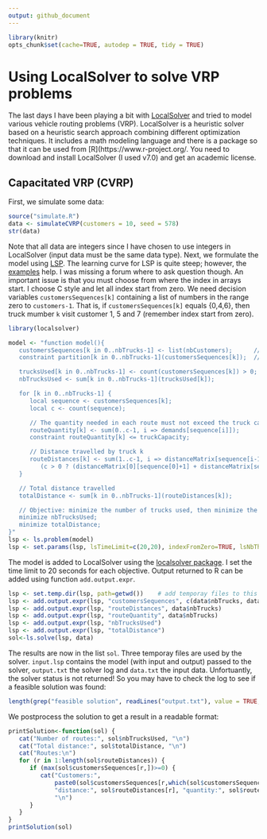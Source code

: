 ```yaml
---
output: github_document
---
```


```r
library(knitr)
opts_chunk$set(cache=TRUE, autodep = TRUE, tidy = TRUE)
```



# Using LocalSolver to solve VRP problems

The last days I have been playing a bit with [LocalSolver](http://www.localsolver.com/) and tried to model various vehicle routing problems (VRP). LocalSolver is a heuristic solver based on a heuristic search approach combining different optimization techniques. It includes a math modeling language and there is a package so that it can be used from [R](https://www.r-project.org/. You need to download and install LocalSolver (I used v7.0) and get an academic license. 


## Capacitated VRP (CVRP)

First, we simulate some data:

```r
source("simulate.R")
data <- simulateCVRP(customers = 10, seed = 578)
str(data)
```
Note that all data are integers since I have chosen to use integers in LocalSolver (input data must be the same data type). Next, we formulate the model using [LSP](http://www.localsolver.com/documentation/lspreference/index.html). The learning curve for LSP is quite steep; however, the [examples](http://www.localsolver.com/documentation/exampletour/index.html) help. I was missing a forum where to ask question though. An important issue is that you must choose from where the index in arrays start. I choose C style and let all index start from zero. We need decision variables `customersSequences[k]` containing a list of numbers in the range zero to `customers-1`. That is, if `customersSequences[k]` equals {0,4,6}, then truck mumber `k` visit customer 1, 5 and 7 (remember index start from zero).

```r
library(localsolver)

model <- "function model(){
   customersSequences[k in 0..nbTrucks-1] <- list(nbCustomers);      // decision variable
   constraint partition[k in 0..nbTrucks-1](customersSequences[k]);  // all customers must be visited by exaclty one truck

   trucksUsed[k in 0..nbTrucks-1] <- count(customersSequences[k]) > 0;  
   nbTrucksUsed <- sum[k in 0..nbTrucks-1](trucksUsed[k]);

   for [k in 0..nbTrucks-1] {
      local sequence <- customersSequences[k];
      local c <- count(sequence);

      // The quantity needed in each route must not exceed the truck capacity
      routeQuantity[k] <- sum(0..c-1, i => demands[sequence[i]]);
      constraint routeQuantity[k] <= truckCapacity;

      // Distance travelled by truck k
      routeDistances[k] <- sum(1..c-1, i => distanceMatrix[sequence[i-1]+1][sequence[i]+1]) +
         (c > 0 ? (distanceMatrix[0][sequence[0]+1] + distanceMatrix[sequence[c-1]+1][0]) : 0);
   }

   // Total distance travelled
   totalDistance <- sum[k in 0..nbTrucks-1](routeDistances[k]);

   // Objective: minimize the number of trucks used, then minimize the distance travelled
   minimize nbTrucksUsed;   
   minimize totalDistance;
}"
lsp <- ls.problem(model)
lsp <- set.params(lsp, lsTimeLimit=c(20,20), indexFromZero=TRUE, lsNbThreads = 4)
```

The model is added to LocalSolver using the [localsolver package](https://cran.r-project.org/web/packages/localsolver/index.html). I set the time limit to 20 seconds for each objective. Output returned to R can be added using function `add.output.expr`.

```r
lsp <- set.temp.dir(lsp, path=getwd())    # add temporay files to this folder
lsp <- add.output.expr(lsp, "customersSequences", c(data$nbTrucks, data$nbCustomers))
lsp <- add.output.expr(lsp, "routeDistances", data$nbTrucks)
lsp <- add.output.expr(lsp, "routeQuantity", data$nbTrucks)
lsp <- add.output.expr(lsp, "nbTrucksUsed")
lsp <- add.output.expr(lsp, "totalDistance")
sol<-ls.solve(lsp, data)
```

The results are now in the list `sol`. Three temporay files are used by the solver. `input.lsp` contains the model (with input and output) passed to the solver, `output.txt` the solver log and `data.txt` the input data. Unfortuantly, the solver status is not returned! So you may have to check the log to see if a feasible solution was found:

```r
length(grep("feasible solution", readLines("output.txt"), value = TRUE, ignore.case = TRUE))>0
```

We postprocess the solution to get a result in a readable format:

```r
printSolution<-function(sol) {
   cat("Number of routes:", sol$nbTrucksUsed, "\n")
   cat("Total distance:", sol$totalDistance, "\n")
   cat("Routes:\n")
   for (r in 1:length(sol$routeDistances)) {
      if (max(sol$customersSequences[r,])>=0) {
         cat("Customers:",
             paste0(sol$customersSequences[r,which(sol$customersSequences[r,]!=-1)], collapse = "-"),
             "distance:", sol$routeDistances[r], "quantity:", sol$routeQuantity[r],
             "\n")
      }
   }
}
printSolution(sol)
```











